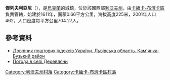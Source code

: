 {{coord|50|1|48|N|24|30|38|E|scale:100000|display=title}}

'''傑列夫利亞尼'''（{{lang-uk|Деревляни}}），是[[烏克蘭|烏克蘭]]的城鎮，位於該國西部[[利沃夫州|利沃夫州]]，由[[卡緬卡-布濟卡區|卡緬卡-布濟卡區]]負責管轄，始建於1611年，面積0.66平方公里，海拔高度225米，2001年人口462，人口密度每平方公里704.27人。

==參考資料==
*[http://www.uaidx.com/13/287/index Довідник поштових індексів України. Львівська область. Кам'янка-Бузький район] {{Wayback|url=http://www.uaidx.com/13/287/index |date=20160909184945 }}
* [http://weather.in.ua/ua/l'vovskaja/6559 Погода в селі Деревляни] {{Wayback|url=http://weather.in.ua/ua/l'vovskaja/6559 |date=20071031024137 }}

[[Category:利沃夫州村落|Category:利沃夫州村落]]
[[Category:卡緬卡-布濟卡區村落|Category:卡緬卡-布濟卡區村落]]


{{Lviv-geo-stub}}